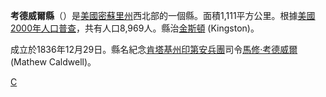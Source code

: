 {{Otheruses|考德威爾縣|subject=美國密蘇里州的一個縣|other=同名的縣}}
{{Infobox U.S. County
| county = 考德威爾縣
| state = 密蘇里州
| en county = Caldwell County
| en state = Missouri
| seal =               <!--image of county seal -->
| founded year = 1836
| founded date = 
| seat wl = Kingston
| largest city wl =
| area_total_sq_mi = 
| area_total_km2 = 
| area_land_sq_mi = 
| area_land_km2 = 
| area_water_sq_mi = 
| area_water_km2 = 
| area percentage = 
| census yr = 2000
| pop = 8969
| density_sq_mi = 
| density_km2 = 
| time zone = Central
| UTC offset = -6
| DST offset = -5
| footnotes = 
| web = 
| named for = 
}}
'''考德威爾縣'''（{{lang-en|Caldwell County}}）是[[美國|美國]][[密蘇里州|密蘇里州]]西北部的一個縣。面積1,111平方公里。根據[[美國2000年人口普查|美國2000年人口普查]]，共有人口8,969人。縣治[[金斯頓_(密蘇里州)|金斯頓]] (Kingston)。

成立於1836年12月29日。縣名紀念[[肯塔基州|肯塔基州]][[印第安兵團|印第安兵團]]司令[[馬修·考德威爾|馬修·考德威爾]]  (Mathew Caldwell)。
{{Missouri-stub}}

[[Category:密苏里州行政区划|C]]